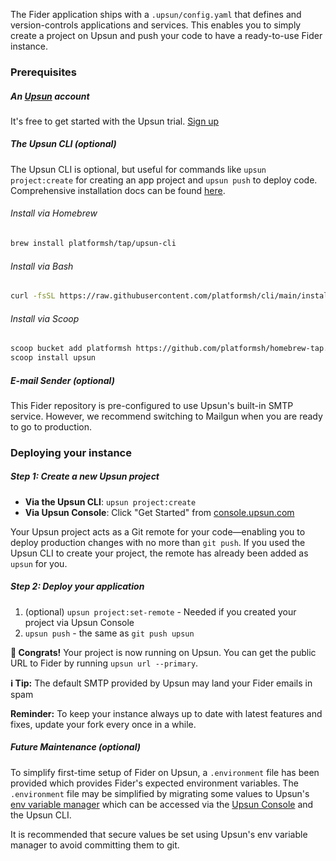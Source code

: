The Fider application ships with a `.upsun/config.yaml` that defines and version-controls applications and services. This enables you to simply create a project on Upsun and push your code to have a ready-to-use Fider instance.

### Prerequisites

##### An [Upsun](https://upsun.com) account

It's free to get started with the Upsun trial. [Sign up](https://auth.upsun.com/register)

##### The Upsun CLI (optional)

The Upsun CLI is optional, but useful for commands like `upsun project:create` for creating an app project and `upsun push` to deploy code. Comprehensive installation docs can be found [here](https://docs.upsun.com/administration/cli.html).

###### Install via Homebrew

```bash
brew install platformsh/tap/upsun-cli
```

###### Install via Bash

```bash
curl -fsSL https://raw.githubusercontent.com/platformsh/cli/main/installer.sh | VENDOR=upsun bash
```

###### Install via Scoop

```bash
scoop bucket add platformsh https://github.com/platformsh/homebrew-tap.git
scoop install upsun
```

##### E-mail Sender (optional)

This Fider repository is pre-configured to use Upsun's built-in SMTP service. However, we recommend switching to Mailgun when you are ready to go to production.

### Deploying your instance

##### Step 1: Create a new Upsun project

* **Via the Upsun CLI**: `upsun project:create`
* **Via Upsun Console**: Click "Get Started" from [console.upsun.com](https://console.upsun.com)

Your Upsun project acts as a Git remote for your code—enabling you to deploy production changes with no more than `git push`. If you used the Upsun CLI to create your project, the remote has already been added as `upsun` for you.

##### Step 2: Deploy your application

1. (optional) `upsun project:set-remote` - Needed if you created your project via Upsun Console
2. `upsun push` - the same as `git push upsun`

**🥳 Congrats!** Your project is now running on Upsun. You can get the public URL to Fider by running `upsun url --primary`.

**ℹ️ Tip:** The default SMTP provided by Upsun may land your Fider emails in spam

**Reminder:** To keep your instance always up to date with latest features and fixes, update your fork every once in a while.

##### Future Maintenance (optional)

To simplify first-time setup of Fider on Upsun, a `.environment` file has been provided which provides Fider's expected environment variables. The `.environment` file may be simplified by migrating some values to Upsun's [env variable manager](https://docs.upsun.com/development/variables/set-variables.html#create-environment-specific-variables) which can be accessed via the [Upsun Console](https://console.upsun.com) and the Upsun CLI. 

It is recommended that secure values be set using Upsun's env variable manager to avoid committing them to git.

